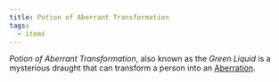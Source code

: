 ```yaml
---
title: Potion of Aberrant Transformation
tags:
  - items
---
```


*Potion of Aberrant Transformation*, also known as the *Green Liquid* is a
mysterious draught that can transform a person into an
[Aberration](/world/species/aberration/).
